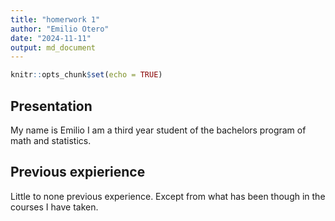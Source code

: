```yaml
---
title: "homerwork 1"
author: "Emilio Otero"
date: "2024-11-11"
output: md_document
---
```


```r
knitr::opts_chunk$set(echo = TRUE)
```


## Presentation

My name is Emilio I am a third year student of the bachelors program of math 
and statistics.

## Previous expierience

Little to none previous experience. Except from what has been though in the 
courses I have taken.
